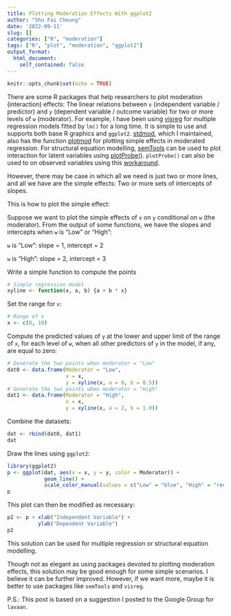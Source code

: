 ```yaml
---
title: Plotting Moderation Effects With ggplot2
author: "Shu Fai Cheung"
date: '2022-09-11'
slug: []
categories: ["R", "moderation"]
tags: ["R", "plot", "moderation", "ggplot2"]
output_format:
  html_document:
    self_contained: false
---
```


```r
knitr::opts_chunk$set(echo = TRUE)
```

There are some R packages that help
researchers to plot moderation (interaction)
effects: The linear relations between
`x` (independent variable /
predictor) and `y` (dependent variable /
outcome variable) for
two or more levels of `w` (moderator). For example, I
have been using [visreg](https://pbreheny.github.io/visreg/)
for multiple regression models fitted by `lm()`
for a long time. It is simple to use and supports
both base R graphics and `ggplot2`.
[stdmod](https://sfcheung.github.io/stdmod/index.html),
which I maintained, also has the function
[plotmod](https://sfcheung.github.io/stdmod/articles/plotmod.html) for plotting simple effects in moderated regression.
For structural equation modelling, [semTools](https://github.com/simsem/semTools/wiki)
can be used to plot interaction for latent
variables using [plotProbe()](https://rdrr.io/cran/semTools/man/plotProbe.html).
`plotProbe()` can also be used to on observed
variables using this [workaround](https://groups.google.com/g/lavaan/c/h_LHQUFbx0k/m/jmQwRJEqBAAJ).

However, there may be case in which all
we need is just two or more lines, and
all we have are the simple effects: Two
or more sets of intercepts of slopes.

This is how to plot the simple effect:

Suppose we want to plot the simple
effects of `x`  on `y` conditional on `w`
(the moderator).
From the output of some functions, we
have the slopes and intercepts
when `w` is "Low" or "High":

`w` is "Low": slope = 1, intercept = 2

`w` is "High": slope = 2, intercept = 3

Write a simple function to compute the points

```r
# Simple regression model
xyline <- function(x, a, b) {a + b * x}
```

Set the range for `x`:

```r
# Range of x
x <- c(0, 10)
```

Compute the predicted values of `y` at
the lower and upper limit of the range
of `x`, for each level of `w`, when
all other predictors of `y` in the model,
if any, are equal to zero:

```r
# Generate the two points when moderator = "Low"
dat0 <- data.frame(Moderator = "Low",
                   x = x,
                   y = xyline(x, a = 0, b = 0.5))
# Generate the two points when moderator = "High"
dat1 <- data.frame(Moderator = "High",
                   x = x,
                   y = xyline(x, a = 2, b = 1.0))
```

Combine the datasets:

```r
dat <- rbind(dat0, dat1)
dat
```

Draw the lines using `ggplot2`:

```r
library(ggplot2)
p <- ggplot(dat, aes(x = x, y = y, color = Moderator)) +
            geom_line() +
            scale_color_manual(values = c("Low" = "blue", "High" = "red"))
p
```

This plot can then be modified as necessary:

```r
p2 <- p + xlab("Independent Variable") +
          ylab("Dependent Variable")
p2
```

This solution can be used for multiple
regression or structural equation modelling.

Though not as elegant as using
packages devoted to plotting moderation
effects, this solution may be good
enough for some simple scenarios. I
believe it can be further improved. However,
if we want more, maybe it is better to
use packages like `semTools` and
`visreg`.

P.S.: This post is based on a suggestion I
posted to the Google Group for `lavaan`.